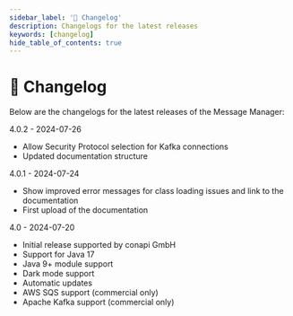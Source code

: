 ---
sidebar_label: '📝 Changelog'
description: Changelogs for the latest releases
keywords: [changelog]
hide_table_of_contents: true
---

# 📝 Changelog

Below are the changelogs for the latest releases of the Message Manager:

4.0.2 - 2024-07-26
- Allow Security Protocol selection for Kafka connections
- Updated documentation structure

4.0.1 - 2024-07-24
 - Show improved error messages for class loading issues and link to the documentation
 - First upload of the documentation

4.0 - 2024-07-20
 - Initial release supported by conapi GmbH
 - Support for Java 17
 - Java 9+ module support
 - Dark mode support
 - Automatic updates
 - AWS SQS support (commercial only)
 - Apache Kafka support (commercial only)